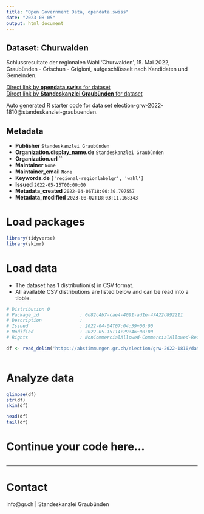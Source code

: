 ```yaml
---
title: "Open Government Data, opendata.swiss"
date: "2023-08-05"
output: html_document
---
```


## Dataset: Churwalden

Schlussresultate der regionalen Wahl 'Churwalden', 15. Mai 2022, Graubünden - Grischun - Grigioni, aufgeschlüsselt nach Kandidaten und Gemeinden.

[Direct link by **opendata.swiss** for dataset](https://opendata.swiss/de/dataset/churwalden)<br>
[Direct link by **Standeskanzlei Graubünden** for dataset](https://abstimmungen.gr.ch/election/grw-2022-1810/data)

Auto generated R starter code for data set election-grw-2022-1810@standeskanzlei-graubuenden.

## Metadata

- **Publisher** `Standeskanzlei Graubünden`
- **Organization.display_name.de** `Standeskanzlei Graubünden`
- **Organization.url** ``
- **Maintainer** `None`
- **Maintainer_email** `None`
- **Keywords.de** `['regional-regionlabelgr', 'wahl']`
- **Issued** `2022-05-15T00:00:00`
- **Metadata_created** `2022-04-06T18:00:30.797557`
- **Metadata_modified** `2023-08-02T18:03:11.168343`


# Load packages

```r

library(tidyverse)
library(skimr)

```

# Load data

-   The dataset has 1 distribution(s) in CSV format.
-   All available CSV distributions are listed below and can be read into a tibble.

```r

# Distribution 0
# Package_id               : 0d82c4b7-cae4-4091-ad1e-47422d892211
# Description              : 
# Issued                   : 2022-04-04T07:04:39+00:00
# Modified                 : 2022-05-15T14:29:46+00:00
# Rights                   : NonCommercialAllowed-CommercialAllowed-ReferenceRequired

df <- read_delim('https://abstimmungen.gr.ch/election/grw-2022-1810/data-csv')



```

# Analyze data

```r

glimpse(df)
str(df)
skim(df)

head(df)
tail(df)

```

# Continue your code here...

```r

```

------------------------------------------------------------------------

# Contact

info@gr.ch | Standeskanzlei Graubünden
